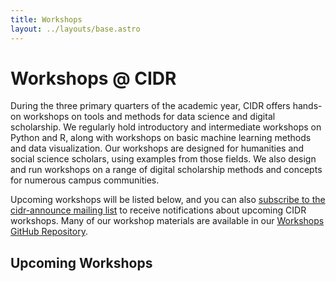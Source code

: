 ```yaml
---
title: Workshops
layout: ../layouts/base.astro
---
```


# Workshops @ CIDR

During the three primary quarters of the academic year, CIDR offers hands-on workshops on tools and methods for data science and digital scholarship. We regularly hold introductory and intermediate workshops on Python and R, along with workshops on basic machine learning methods and data visualization. Our workshops are designed for humanities and social science scholars, using examples from those fields. We also design and run workshops on a range of digital scholarship methods and concepts for numerous campus communities.

Upcoming workshops will be listed below, and you can also [subscribe to the cidr-announce mailing list](https://mailman.stanford.edu/mailman/listinfo/cidr-announce) to receive notifications about upcoming CIDR workshops. Many of our workshop materials are available in our [Workshops GitHub Repository](https://github.com/sul-cidr/Workshops/).

## Upcoming Workshops

<div id="localist-widget-30079580"></div>
<script
  defer
  type="text/javascript"
  src="https://events.stanford.edu/widget/view?schools=stanford&types=37952570047842&departments=stanford_university_libraries&days=31&num=50&container=localist-widget-30079580&template=modern"
></script>
